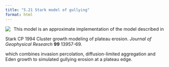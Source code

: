 ```yaml
---
title: "5.21 Stark model of gullying"
format: html
---
```


[![](5.21-starkGullying.png)](5.21-starkGullying.nlogo){style="float:left; margin-right:10px; margin-bottom:5px;"} This model is an approximate implementation of the model described in

Stark CP 1994 Cluster growth modeling of plateau erosion. _Journal of Geophysical Research_ **99** 13957-69.

which combines invasion percolation, diffusion-limited aggregation and Eden growth to simulated gullying erosion at a plateau edge.